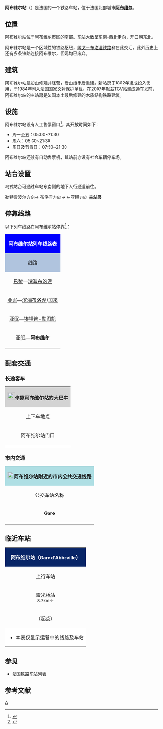 {{NoteTA
| T = zh-cn:阿布维尔站; zh-tw:阿布維爾站; zh-hk:阿布維爾站;
}}{{Infobox station
| name = {{SNCF logo}}阿布维尔站
| native_name = Gare d'Abbeville
| native_name_lang = fr
| type = [[法国铁路车站列表|法国铁路车站]]
| image = Gare d'Abbeville-2014.jpg
| image_caption = 阿布维尔站（2014年9月）
| country = {{FRA}}
| borough = [[上法兰西大区|上法兰西大区]][[索姆省|索姆省]]
| address = Gare SNCF d'Abbeville, <br>Place de la gare, <br>80100 [[阿布维尔|ABBEVILLE]]
| code = 317362
| pinyin_code = Aboweier Zhan
| coordinates = {{coord|50|06|08|N|1|49|27|E|display=inline,title}}
| operator = {{SNCF logo}}
| coordinates_display = yes
| iso_region = [[法国|法国]][[上法兰西大区|上法兰西大区]]
| line = * [[隆戈－布洛涅铁路|隆戈－布洛涅铁路]]
* {{link-fr|阿布维尔－厄铁路|Ligne d'Abbeville à Eu}}
| structure = 地面单侧式车站
| levels = 1
| disabled = YES
| architectural = 
| architectural_style = 
| platform = 3
| tracks = 5
| elevation = 5米
| built = 1847年3月15日
| rebuilt = 1993年（翻新）
| status = 使用中
| closed = 
| passengers = 720,183人次<ref>{{Cite web|url=https://ressources.data.sncf.com/explore/dataset/frequentation-gares/?sort=voyageurs_2014&q=abbeville|title=Fréquentation en gares|accessdate=2016-11-13|author=SNCF|date=|language=法语|publisher=SNCF Open Data|archive-date=2019-10-14|archive-url=https://web.archive.org/web/20191014075531/https://ressources.data.sncf.com/explore/dataset/frequentation-gares/?sort=voyageurs_2014&q=abbeville|dead-url=no}}</ref>
| classification = b
| pass_year = 2016年
| station_type = 客运车站，兼办货运业务
| interchange = 
| other_services = （参见''[[阿布维尔站#配套交通|配套交通]]''一章）
| route_map = 
| map_locator = 
| note = 
| services = {{IC logo}}<br>{{TER logo}}
| website = [https://www.ter.sncf.com/hauts-de-france/gares/87317362/ABBEVILLE/prochains-departs Abbeville_Gare]
}}

'''阿布维尔站'''（{{lang-fr|Gare d'Abbeville}}）是法国的一个铁路车站，位于法国北部城市'''[[阿布维尔|阿布维尔]]'''。

==位置==

阿布维尔站位于阿布维尔市区的南部。车站大致呈东南-西北走向，开口朝东北。

阿布维尔站是一个区域性的铁路枢纽，[[隆戈－布洛涅铁路|隆戈－布洛涅铁路]]和{{link-fr|阿布维尔－厄铁路|Ligne d'Abbeville à Eu}}在此交汇，此外历史上还有多条铁路连接阿布维尔，但现均已废弃。

==建筑==

阿布维尔站最初由{{link-fr|亚眠－布洛涅铁路公司|Compagnie du chemin de fer d'Amiens à Boulogne}}修建并经营，后由{{link-fr|北方铁路公司|Compagnie des chemins de fer du Nord}}接手后重建。新站房于1862年建成投入使用，于1984年列入法国国家文物保护单位。在2007年[[默兹TGV站|默兹TGV站]]建成通车以前，阿布维尔站的主站房是法国本土最后修建的木质结构铁路建筑。

==设施==

阿布维尔站设有人工售票窗口<ref>{{Cite web|url=http://www.ter.sncf.com/picardie/gares/87317362/Abbeville/prochains-departs|title=GARE ABBEVILLE|accessdate=2016-11-26|author=SNCF|date=|language=法语|publisher=SNCF TER Picardie|archive-date=2017-09-10|archive-url=https://web.archive.org/web/20170910040148/https://www.ter.sncf.com/picardie/gares/87317362/Abbeville/prochains-departs|dead-url=no}}</ref>，其开放时间如下：
* 周一至五：05:00~21:30
* 周六：05:30~21:30
* 周日及节假日：07:50~21:30

阿布维尔站还设有自动售票机，其站前亦设有社会车辆停车场。

==站台设置==

岛式站台可通过车站东南侧的地下人行通道前往。

{{RailStStart|西南}}
{{RailStLine|||存车线}}
{{RailStLine|7||始发车||| ||}}
{{RailStPlatform|岛| |||}}
{{RailStLine|5||始发车||| ||}}
{{RailStLine|3||始发车/过路车}}[[勒特雷波尔-梅尔斯站|勒特雷波尔]]方向→
{{RailStPlatform|岛| |||}}
{{RailStLine|1||过路车||| ||}}[[布洛涅城站|布洛涅]]方向→
{{RailStLine|2||过路车}}←[[亚眠站|亚眠]]方向
{{RailStPlatform|侧d||1T||}}
'''主站房'''
{{RailStEnd|东北}}

== 停靠线路 ==

{{动态列表|最后更新时间：2016年11月26日。本章节内容仅供参考，不排除因施工或罢工而引发的临时性变更。欢迎修正和补充}}

以下列车线路在阿布维尔站停靠<ref>{{Cite web|url=https://www.gares-sncf.com/fr/gare/frxab/abbeville|title=Votre gare : Abbeville|accessdate=2016-11-26|author=SNCF|date=|language=法语|publisher=SNCF|archive-url=https://web.archive.org/web/20160704232512/http://www.gares-sncf.com/fr/gare/frxab/abbeville|archive-date=2016-07-04|dead-url=yes}}</ref>：

{| class="wikitable mw-collapsible" 
|colspan="5" style="background:#0000FF" align="center" |{{SNCF logo}} <font color=#FFFFFF>'''阿布维尔站列车线路表'''</font>
|-
!style="background:#B0C4DE"| 线路
!style="background:#B0C4DE"|车种
!style="background:#B0C4DE"|上一站
!style="background:#B0C4DE"|下一站
!style="background:#B0C4DE"|大致运行频率{{noteTag|name=noteA}}
|-
|[[巴黎北站|巴黎]]—[[布洛涅城站|滨海布洛涅]]
| rowspan="1" align="center" |{{IC logo}}
|[[亚眠站|亚眠]]
|[[努瓦耶勒站|努瓦耶勒]]
|每天5趟左右
|-
|[[亚眠站|亚眠]]—[[布洛涅城站|滨海布洛涅]]/[[加萊城站|加来]]
| rowspan="3" align="center"|{{TER-HDF logo}}
|[[隆普雷莱科尔圣站|隆普雷莱科尔圣]]/[[雷米桥站|雷米桥]]
|[[努瓦耶勒站|努瓦耶勒]]
|每天10趟左右
|-
|[[亚眠站|亚眠]]—[[埃塔普-勒图凯站|埃塔普-勒图凯]]
|[[隆普雷莱科尔圣站|隆普雷莱科尔圣]]
|[[努瓦耶勒站|努瓦耶勒]]
|每天1趟{{noteTag|name=noteB}}
|-
|[[亚眠站|亚眠]]—'''阿布维尔'''
|[[隆普雷莱科尔圣站|隆普雷莱科尔圣]]/[[雷米桥站|雷米桥]]
|（终点）
|每天12趟左右
|-
|colspan="5" style="background:#FFFFFF"|{{noteFoot|1=
{{noteTag|name=noteA|1=在本栏中，往返1次为"1趟"；除特别标明外，其数据仅工作日有效，周末及节假日列车数量可能会减少或停运}}
{{noteTag|name=noteB|1=周末及节假日停运}}
}}
|}

==配套交通==
===长途客车===

{| class="wikitable mw-collapsible" 
|colspan="3" align="center" style="background:#D3D3D3" |[[File:BSicon_BUS.svg|24x24px]]'''停靠阿布维尔站的大巴车'''
|-
!align="center" |上下车地点
!align="center" |运营单位
!align="center" |主要目的地{{noteTag|name=noteA}}
|-
| rowspan="2" align="center" |阿布维尔站门口
|align="center" |索姆省城际客运<br>Trans'80
|
* 2号线{{noteTag|name=noteD}}：[[瓦利讷|瓦利讷]]、[[尼巴|尼巴]]、[[弗里维尔-埃斯卡博坦|弗里维尔-埃斯卡博坦]]、[[欧村|欧村]]、{{link-fr|厄|Eu (Seine-Maritime)}}、[[梅尔斯莱班|梅尔斯莱班]]
* 3号线{{noteTag|name=noteE}}{{noteTag|name=noteF}}：[[穆瓦耶讷维尔_(索姆省)|穆瓦耶讷维尔]]、[[图尔昂维默|图尔昂维默]]、[[加马什|加马什]]
* 5号线{{noteTag|name=noteD}}：[[卡翁|卡翁]]、[[蒙布贝尔|蒙布贝尔]]、[[奥尚库尔|奥尚库尔]]、[[尼巴|尼巴]]、[[弗里维尔-埃斯卡博坦|弗里维尔-埃斯卡博坦]]、[[布吕特勒|布吕特勒]]
* 6号线：[[索姆河畔圣瓦莱里|索姆河畔圣瓦莱里]]、[[朗谢尔|朗谢尔]]、[[滨海卡约|滨海卡约]]
* 9号线{{noteTag|name=noteD}}{{noteTag|name=noteE}}：[[滨海努瓦耶勒|滨海努瓦耶勒]]、[[勒克罗图瓦|勒克罗图瓦]]、[[吕村_(索姆省)|吕]]
* 10号线{{noteTag|name=noteD}}：[[吕村_(索姆省)|吕]]、[[康村|杠]]、[[马翁普拉日堡|马昂海滩堡]]
* 11号线{{noteTag|name=noteD}}{{noteTag|name=noteE}}：[[萨伊弗利博库尔|萨伊弗利博库尔]]、[[蓬图瓦勒|蓬图瓦勒]]、[[康村|杠]]
* 12号线{{noteTag|name=noteD}}：[[马希|马希]]、[[马谢尔|马谢尔]]、[[维龙绍|维龙绍]]、[[利热库尔|利热库尔]]
* 13号线{{noteTag|name=noteD}}：[[克雷西昂蓬蒂约|克雷西昂蓬蒂约]]、[[蓬什埃斯特吕瓦勒|蓬什埃斯特吕瓦勒]]、[[多米努瓦|多米努瓦]]、[[阿尔古勒|阿尔古勒]]
* 14号线{{noteTag|name=noteD}}{{noteTag|name=noteE}}：[[克拉蒙|克拉蒙]]、[[孔特维尔|孔特维尔]]、[[耶尔蒙|耶尔蒙]]、[[欧克西勒沙托|欧克西勒沙托]]
* 15号线{{noteTag|name=noteD}}{{noteTag|name=noteE}}：[[伊夫朗舍|伊夫朗舍]]、[[伊夫朗什|伊夫朗什]]、[[努瓦耶尔昂绍塞|努瓦耶勒昂绍塞]]、[[布夫莱尔|布夫莱尔]]
* 16号线{{noteTag|name=noteD}}{{noteTag|name=noteE}}：[[欧维莱尔|欧维莱尔]]、[[马耶河畔方丹|马耶河畔方丹]]、[[勒布瓦尔|勒布瓦尔]]、[[埃丹|埃丹]]
* 17号线{{noteTag|name=noteD}}：[[阿伊勒欧克洛谢|阿伊勒欧克洛谢]]、[[莱图瓦勒|莱图瓦勒]]、[[弗利克斯库尔|弗利克斯库尔]]、[[亚眠|亚眠]]
* 19号线{{noteTag|name=noteG}}{{noteTag|name=noteH}}：[[索姆河畔方丹|索姆河畔方丹]]、[[艾赖讷|艾赖讷]]
* 20号线{{noteTag|name=noteG}}{{noteTag|name=noteH}}：[[杜德兰维尔|杜德兰维尔]]、[[弗吕库尔|弗吕库尔]]、[[瓦斯蒙|瓦斯蒙]]
* 21号线{{noteTag|name=noteD}}{{noteTag|name=noteH}}：[[特夫勒|特夫勒]]、[[贝昂|贝昂]]、[[埃尔库尔|埃尔库尔]]、[[维姆_(索姆省)|维姆]]
* 26号线{{noteTag|name=noteD}}：[[圣里基耶|圣里基耶]]、[[克拉蒙|克拉蒙]]、[[阿让维尔|阿让维尔]]、[[贝尔纳维尔|贝尔纳维尔]]、[[杜朗|杜朗]]
|-
|align="center" |[[SNCF|SNCF]]<br>Car TER
|''当某条铁路线施工或罢工时，SNCF可能会提供途径该线路沿途站点的大巴车''{{noteTag|name=noteB}}
|-
|colspan="3" style="background:#FFFFFF"|{{noteFoot|1=
{{noteTag|name=noteA|1=本栏不包括可以联程中转前往的目的地}}
{{noteTag|name=noteB|1=其车票可与SNCF的同线路车票通用}}
{{noteTag|name=noteD|1=周日及节假日停运}}
{{noteTag|name=noteE|1=学生假期（Vacance scolaire）期间停运}}
{{noteTag|name=noteF|1=去程仅每周一早上开行；返程仅每周五下午开行}}
{{noteTag|name=noteG|1=仅每周三和六各往返一班}}
{{noteTag|name=noteH|1=集市线路，每周四（每个月的最后一周为周三）往返一班}}
}}
|}

===市内交通===

{| class="wikitable mw-collapsible" 
|colspan="3" align="center" style="background:#AFDFE4"|[[File:Bus-logo.svg|21x21px]]'''阿布维尔站附近的市内公共交通线路'''
|-
!align="center" |公交车站名称
!align="center" |位置
!align="center" |停靠线路{{noteTag|name=noteA}}{{noteTag|name=noteB}}<ref>{{Cite web|url=https://www.cc-abbevillois.fr/transport|title=Transport|accessdate=2016-11-26|author=CCA（Communauté de Communes de l'Abbevillois）|date=|language=法语|publisher=|deadurl=yes|archiveurl=https://web.archive.org/web/20161113154951/http://www.cc-abbevillois.fr/transport|archivedate=2016-11-13}}</ref>
|-
|'''Gare'''
|阿布维尔站门口
|
* A线（环线） : 阿布维尔站 ↔ 普拉塔讷 ↔ 商业中心 ↔ 皮卡第 ↔ 阿布维尔站
|-
|colspan="3" style="background:#FFFFFF"|{{noteFoot|1=
{{noteTag|name=noteA|1=中文名称非官方正式翻译，仅供参考}}
{{noteTag|name=noteB|1=阿布维尔市区内的所有公交线路在周日及节假日均停运}}
}}
|}

==临近车站==

{|class="wikitable mw-collapsible" style="margin: 0 auto; width:42em;"
|colspan="3" style="background:#082567" align="center"|<font color=#FFFFFF>'''阿布维尔站（<span style="font-size:11pt;">Gare d'Abbeville</span>）'''</font>
|-
!上行车站
!线路
!下行车站
|-
|align="center" |[[雷米桥站|雷米桥站]]<br><span style="font-size:small">8.7km ←</span>
|align="center" |'''[[隆戈－布洛涅铁路|隆戈－布洛涅铁路]]''' 
|align="center" |[[努瓦耶勒站|努瓦耶勒站]]<br><span style="font-size:small">→ 13.6km</span>
|-
|align="center" |（起点）
|align="center" |'''{{link-fr|阿布维尔－厄铁路|Ligne d'Abbeville à Eu}}'''
|align="center" |{{link-fr|戈努瓦勒蒙唐站|Gare de Quesnoy-le-Montant}}<br><span style="font-size:small">→ 11.2km</span>
|-
|colspan="3" style="background:#FFFFFF"|
*本表仅显示运营中的线路及车站
|}

==参见==
* [[法国铁路车站列表|法国铁路车站列表]]

== 参考文献 ==
{{Reflist}}

{{法国主要火车站列表}}

[[Category:索姆省铁路车站|A]]